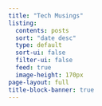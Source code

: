```yaml
---
title: "Tech Musings"
listing:
  contents: posts
  sort: "date desc"
  type: default
  sort-ui: false
  filter-ui: false
  feed: true
  image-height: 170px
page-layout: full
title-block-banner: true
---
```



